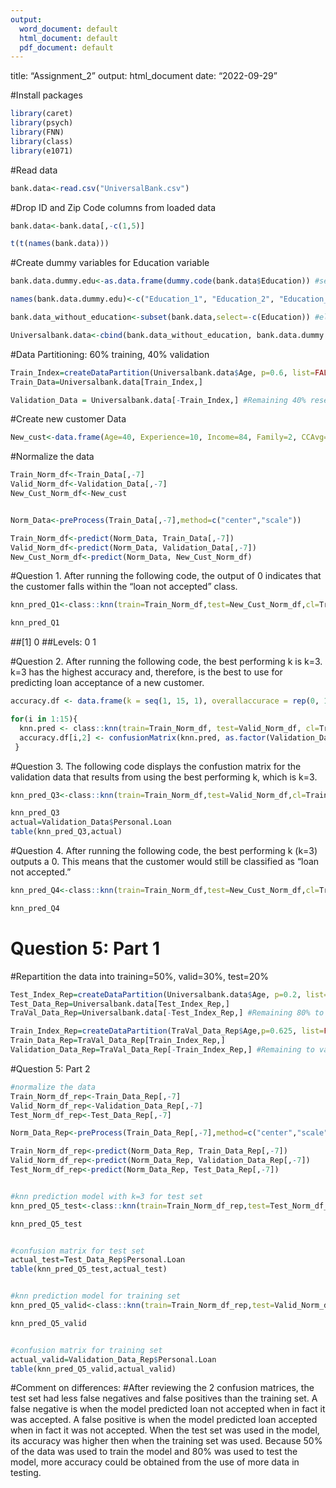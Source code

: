---
output:
  word_document: default
  html_document: default
  pdf_document: default
---
title: "Assignment_2"
output: html_document
date: "2022-09-29"

#Install packages
```{r}
library(caret) 
library(psych) 
library(FNN) 
library(class) 
library(e1071) 
```

#Read data
```{r}
bank.data<-read.csv("UniversalBank.csv")
```

#Drop ID and Zip Code columns from loaded data
```{r}
bank.data<-bank.data[,-c(1,5)]

t(t(names(bank.data))) 
```

#Create dummy variables for Education variable
```{r}
bank.data.dummy.edu<-as.data.frame(dummy.code(bank.data$Education)) #separates the 3 levels of education into 3 separate columns, each coded as 0 or 1. 

names(bank.data.dummy.edu)<-c("Education_1", "Education_2", "Education_3") #names the columns as specified in the code.

bank.data_without_education<-subset(bank.data,select=-c(Education)) #eliminates the original education column from the data

Universalbank.data<-cbind(bank.data_without_education, bank.data.dummy.edu) #combines the 3 new education columns with the whole dataset
```


#Data Partitioning: 60% training, 40% validation
```{r}
Train_Index=createDataPartition(Universalbank.data$Age, p=0.6, list=FALSE) #60% data reserved for training
Train_Data=Universalbank.data[Train_Index,]

Validation_Data = Universalbank.data[-Train_Index,] #Remaining 40% reserved for validation
```

#Create new customer Data
```{r}
New_cust<-data.frame(Age=40, Experience=10, Income=84, Family=2, CCAvg=2, Education_1=0, Education_2=1, Education_3=0, Mortgage=0, Securities.Account=0, CD.Account=0, Online=1, CreditCard=1, stringsAsFactors = FALSE) 
```

#Normalize the data
```{r}
Train_Norm_df<-Train_Data[,-7]
Valid_Norm_df<-Validation_Data[,-7]
New_Cust_Norm_df<-New_cust


Norm_Data<-preProcess(Train_Data[,-7],method=c("center","scale"))

Train_Norm_df<-predict(Norm_Data, Train_Data[,-7])
Valid_Norm_df<-predict(Norm_Data, Validation_Data[,-7])
New_Cust_Norm_df<-predict(Norm_Data, New_Cust_Norm_df)

```

#Question 1. After running the following code, the output of 0 indicates that the customer falls within the "loan not accepted" class.
```{r}
knn_pred_Q1<-class::knn(train=Train_Norm_df,test=New_Cust_Norm_df,cl=Train_Data$Personal.Loan,k=1)

knn_pred_Q1
```
##[1] 0
##Levels: 0 1


#Question 2. After running the following code, the best performing k is k=3. k=3 has the highest accuracy and, therefore, is the best to use for predicting loan acceptance of a new customer.
```{r}
accuracy.df <- data.frame(k = seq(1, 15, 1), overallaccurace = rep(0, 15))

for(i in 1:15){
  knn.pred <- class::knn(train=Train_Norm_df, test=Valid_Norm_df, cl=Train_Data$Personal.Loan, k=i)
  accuracy.df[i,2] <- confusionMatrix(knn.pred, as.factor(Validation_Data$Personal.Loan))$overall[1]
 }
```

#Question 3. The following code displays the confustion matrix for the validation data that results from using the best performing k, which is k=3.
```{r}
knn_pred_Q3<-class::knn(train=Train_Norm_df,test=Valid_Norm_df,cl=Train_Data$Personal.Loan,k=3)

knn_pred_Q3
actual=Validation_Data$Personal.Loan
table(knn_pred_Q3,actual)
```
  
#Question 4. After running the following code, the best performing k (k=3) outputs a 0. This means that the customer would still be classified as "loan not accepted."
```{r}
knn_pred_Q4<-class::knn(train=Train_Norm_df,test=New_Cust_Norm_df,cl=Train_Data$Personal.Loan,k=3)

knn_pred_Q4
```


# Question 5: Part 1
#Repartition the data into training=50%, valid=30%, test=20%
```{r}
Test_Index_Rep=createDataPartition(Universalbank.data$Age, p=0.2, list=FALSE) #20% to Test
Test_Data_Rep=Universalbank.data[Test_Index_Rep,]
TraVal_Data_Rep=Universalbank.data[-Test_Index_Rep,] #Remaining 80% to Training and Validation

Train_Index_Rep=createDataPartition(TraVal_Data_Rep$Age,p=0.625, list=FALSE) #Of the remaining 80% data, 62.5% goes to train, which would be 50% of the total 100%
Train_Data_Rep=TraVal_Data_Rep[Train_Index_Rep,]
Validation_Data_Rep=TraVal_Data_Rep[-Train_Index_Rep,] #Remaining to validation

```

#Question 5: Part 2
```{r}
#normalize the data
Train_Norm_df_rep<-Train_Data_Rep[,-7]
Valid_Norm_df_rep<-Validation_Data_Rep[,-7]
Test_Norm_df_rep<-Test_Data_Rep[,-7]

Norm_Data_Rep<-preProcess(Train_Data_Rep[,-7],method=c("center","scale"))

Train_Norm_df_rep<-predict(Norm_Data_Rep, Train_Data_Rep[,-7])
Valid_Norm_df_rep<-predict(Norm_Data_Rep, Validation_Data_Rep[,-7])
Test_Norm_df_rep<-predict(Norm_Data_Rep, Test_Data_Rep[,-7])


#knn prediction model with k=3 for test set
knn_pred_Q5_test<-class::knn(train=Train_Norm_df_rep,test=Test_Norm_df_rep,cl=Train_Data_Rep$Personal.Loan,k=3)

knn_pred_Q5_test


#confusion matrix for test set
actual_test=Test_Data_Rep$Personal.Loan
table(knn_pred_Q5_test,actual_test)


#knn prediction model for training set
knn_pred_Q5_valid<-class::knn(train=Train_Norm_df_rep,test=Valid_Norm_df_rep,cl=Train_Data_Rep$Personal.Loan,k=3)

knn_pred_Q5_valid


#confusion matrix for training set
actual_valid=Validation_Data_Rep$Personal.Loan
table(knn_pred_Q5_valid,actual_valid)


```
#Comment on differences: 
  #After reviewing the 2 confusion matrices, the test set had less false negatives and false positives than the training set. A false negative is when the model predicted loan not accepted when in fact it   was accepted. A false positive is when the model predicted loan accepted when in fact it was not accepted. When the test set was used in the model, its accuracy was higher then when the training set was used. Because 50% of the data was used to train the model and 80% was used to test the model, more accuracy could be obtained from the use of more data in testing.

